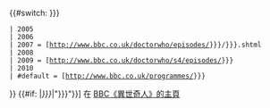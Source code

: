 {{#switch: {{{1|{{{year|}}}}}}
 | 2005
 | 2006
 | 2007 = [http://www.bbc.co.uk/doctorwho/episodes/{{{1|{{{year}}}}}}/{{{2|{{{id}}}}}}.shtml
 | 2008
 | 2009 = [http://www.bbc.co.uk/doctorwho/s4/episodes/{{{2|{{{id}}}}}}
 | 2010
 | #default = [http://www.bbc.co.uk/programmes/{{{2|{{{id}}}}}}
}} {{#if: {{{serial|}}}|''{{{3|{{{title}}}}}}''|"{{{3|{{{title}}}}}}"}}] 在 [http://www.bbc.co.uk/doctorwho/ BBC《異世奇人》的主頁]
